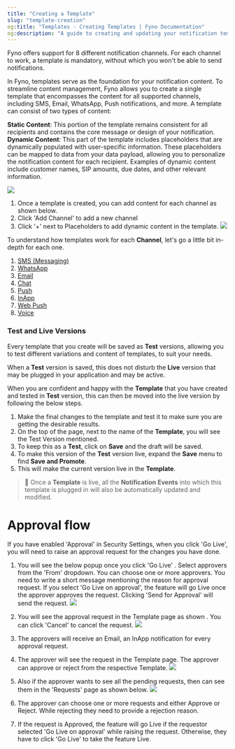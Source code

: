 ```yaml
---
title: "Creating a Template"
slug: "template-creation"
og:title: "Templates - Creating Templates | Fyno Documentation"
og:description: "A guide to creating and updating your notification templates on Fyno's App."
---
```


Fyno offers support for 8 different notification channels. For each channel to work, a template is mandatory, without which you won't be able to send notifications.

In Fyno, templates serve as the foundation for your notification content. To streamline content management, Fyno allows you to create a single template that encompasses the content for all supported channels, including SMS, Email, WhatsApp, Push notifications, and more. A template can consist of two types of content:

**Static Content**: This portion of the template remains consistent for all recipients and contains the core message or design of your notification.  
**Dynamic Content**: This part of the template includes placeholders that are dynamically populated with user-specific information. These placeholders can be mapped to data from your data payload, allowing you to personalize the notification content for each recipient. Examples of dynamic content include customer names, SIP amounts, due dates, and other relevant information.

![](/images/89d1d39-Template_creation.png)

1. Once a template is created, you can add content for each channel as shown below.
2. Click 'Add Channel' to add a new channel
3. Click '+' next to Placeholders to add dynamic content in the template.
   ![](/images/7d0aae2-template_channels_pc.png)

To understand how templates work for each **Channel**, let's go a little bit in-depth for each one.

1. [SMS (Messaging)](./templates-sms)
2. [WhatsApp](./templates-whatsapp)
3. [Email](./templates-email)
4. [Chat](./templates-chat)
5. [Push](./push-templates)
6. [InApp](./inapp-templates)
7. [Web Push](./https://docs.fyno.io/docs/fyno-web-push)
8. [Voice](./https://docs.fyno.io/docs/voice-channel)

### Test and Live Versions

Every template that you create will be saved as **Test** versions, allowing you to test different variations and content of templates, to suit your needs.

When a **Test** version is saved, this does not disturb the **Live** version that may be plugged in your application and may be active.

When you are confident and happy with the **Template** that you have created and tested in **Test** version, this can then be moved into the live version by following the below steps.

1. Make the final changes to the template and test it to make sure you are getting the desirable results.
2. On the top of the page, next to the name of the **Template**, you will see the Test Version mentioned.
3. To keep this as a **Test**, click on **Save** and the draft will be saved.
4. To make this version of the **Test** version live, expand the **Save** menu to find **Save and Promote**.
5. This will make the current version live in the **Template**.

> 🚧 Once a **Template** is live, all the **Notification Events** into which this template is plugged in will also be automatically updated and modified.

# Approval flow

If you have enabled 'Approval' in Security Settings, when you click 'Go Live', you will need to raise an approval request for the changes you have done.

1. You will see the below popup once you click 'Go Live' . Select approvers from the 'From' dropdown. You can choose one or more approvers. You need to write a short message mentioning the reason for approval request. If you select 'Go Live on approval', the feature will go Live once the approver approves the request. Clicking 'Send for Approval' will send the request.
   ![](/images/eadd428-event_approval.png)

2. You will see the approval request in the Template page as shown . You can click 'Cancel' to cancel the request.
   ![](/images/2abc2a1-notif_event_approval_request.png)

3. The approvers will receive an Email, an InApp notification for every approval request.
4. The approver will see the request in the Template page. The approver can approve or reject from the respective Template.
   ![](/images/60de965-approval_request_feature_page.png)

5. Also if the approver wants to see all the pending requests, then can see them in the 'Requests' page as shown below.
   ![](/images/ba2bc39-Pending_Request.png)

6. The approver can choose one or more requests and either Approve or Reject. While rejecting they need to provide a rejection reason.

7. If the request is Approved, the feature will go Live if the requestor selected 'Go Live on approval' while raising the request. Otherwise, they have to click 'Go Live' to take the feature Live.

